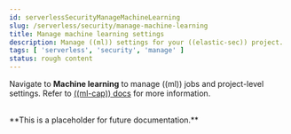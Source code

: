 ```yaml
---
id: serverlessSecurityManageMachineLearning
slug: /serverless/security/manage-machine-learning
title: Manage machine learning settings
description: Manage ((ml)) settings for your ((elastic-sec)) project.
tags: [ 'serverless', 'security', 'manage' ]
status: rough content
---
```



<RoughContent />

Navigate to **Machine learning** to manage ((ml)) jobs and project-level settings. Refer to [((ml-cap)) docs](((ml-docs))/ml-ad-overview.html) for more information.

<DocCallOut>
<DocText textAlign="center"><br />**This is a placeholder for future documentation.**<br /><br /></DocText>
</DocCallOut>
